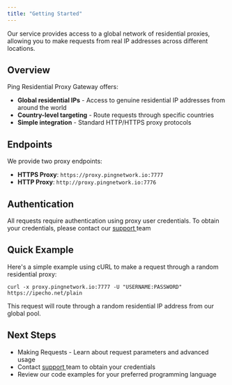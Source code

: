 ```yaml
---
title: "Getting Started"
---
```


Our service provides access to a global network of residential proxies, allowing you to make requests from real IP addresses across different locations.

## Overview

Ping Residential Proxy Gateway offers:

- **Global residential IPs** - Access to genuine residential IP addresses from around the world
- **Country-level targeting** - Route requests through specific countries
- **Simple integration** - Standard HTTP/HTTPS proxy protocols

## Endpoints

We provide two proxy endpoints:

- **HTTPS Proxy**: `https://proxy.pingnetwork.io:7777`
- **HTTP Proxy**: `http://proxy.pingnetwork.io:7776`

## Authentication

All requests require authentication using proxy user credentials. To obtain your credentials, please contact our [support ](https://docs.pingnetwork.io/help/support)team

## Quick Example

Here's a simple example using cURL to make a request through a random residential proxy:

```
curl -x proxy.pingnetwork.io:7777 -U "USERNAME:PASSWORD" https://ipecho.net/plain
```

This request will route through a random residential IP address from our global pool.

## Next Steps

- Making Requests - Learn about request parameters and advanced usage
- Contact [support ](https://docs.pingnetwork.io/help/support)team to obtain your credentials
- Review our code examples for your preferred programming language
